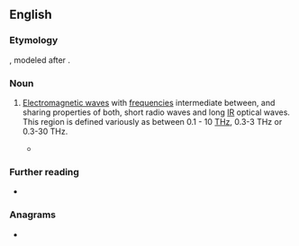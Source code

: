 {{also|tray}}
==English==

===Etymology===
{{af|en|T|gloss1=[[terahertz]]|ray}}, modeled after {{m|en|X-ray}}.

===Noun===
{{en-noun|head=T-[[ray]]}}

# {{lb|en|engineering}} [[electromagnetic wave|Electromagnetic wave]]s with [[frequency|frequencies]] intermediate between, and sharing properties of both, short radio waves and long [[IR]] optical waves. This region is defined variously as between 0.1 - 10 [[THz]], 0.3-3 THz or 0.3-30 THz.
#: {{syn|en|submillimeter wave radiation|terahertz radiation|T-wave}}
#* {{quote-web|en|url=http://www.theguardian.com/world/2000/jul/02/robinmckie.theobserver1|title=T-rays take over from X-rays|date=2000-07-02|author=Robin McKie|work=The Guardian|passage=Military officials believe '''T-rays''' could pinpoint the chemical constituents of anti-personnel mines, and spot terrorists carrying explosives into airports. Doctors are interested in '''T-rays''' because they are less damaging to living tissue than X-rays.}}

===Further reading===
* {{pedia|terahertz radiation}}

===Anagrams===
* {{anagrams|en|a=arty|Arty|arty}}